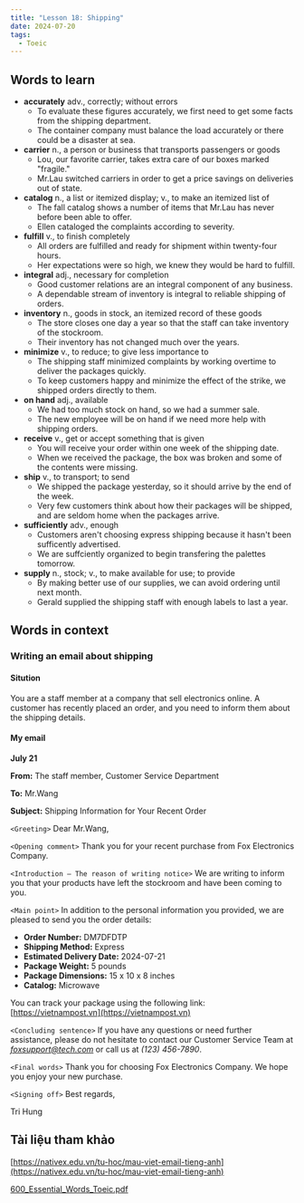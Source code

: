 ```yaml
---
title: "Lesson 18: Shipping"
date: 2024-07-20
tags:
  - Toeic
---
```

## Words to learn

- **accurately** adv., correctly; without errors
  - To evaluate these figures accurately, we first need to get some facts from the shipping department.
  - The container company must balance the load accurately or there could be a disaster at sea.
- **carrier** n., a person or business that transports passengers or goods
  - Lou, our favorite carrier, takes extra care of our boxes marked "fragile."
  - Mr.Lau switched carriers in order to get a price savings on deliveries out of state.
- **catalog** n., a list or itemized display; v., to make an itemized list of
  - The fall catalog shows a number of items that Mr.Lau has never before been able to offer.
  - Ellen cataloged the complaints according to severity.
- **fulfill** v., to finish completely 
  - All orders are fulfilled and ready for shipment within twenty-four hours.
  - Her expectations were so high, we knew they would be hard to fulfill.
- **integral** adj., necessary for completion
  - Good customer relations are an integral component of any business.
  - A dependable stream of inventory is integral to reliable shipping of orders.
- **inventory** n., goods in stock, an itemized record of these goods
  - The store closes one day a year so that the staff can take inventory of the stockroom.
  - Their inventory has not changed much over the years.
- **minimize** v., to reduce; to give less importance to 
  - The shipping staff minimized complaints by working overtime to deliver the packages quickly.
  - To keep customers happy and minimize the effect of the strike, we shipped orders directly to them.
- **on hand** adj., available
  - We had too much stock on hand, so we had a summer sale.
  - The new employee will be on hand if we need more help with shipping orders.
- **receive** v., get or accept something that is given
  - You will receive your order within one week of the shipping date.
  - When we received the package, the box was broken and some of the contents were missing.
- **ship** v., to transport; to send
  - We shipped the package yesterday, so it should arrive by the end of the week.
  - Very few customers think about how their packages will be shipped, and are seldom home when the packages arrive.
- **sufficiently** adv., enough
  - Customers aren't choosing express shipping because it hasn't been sufficently advertised.
  - We are suffciently organized to begin transfering the palettes tomorrow.
- **supply** n., stock; v., to make available for use; to provide
  - By making better use of our supplies, we can avoid ordering until next month.
  - Gerald supplied the shipping staff with enough labels to last a year.

## Words in context

### Writing an email about shipping 

#### Sitution

You are a staff member at a company that sell electronics online. A customer has recently placed an order, and you need to inform them about the shipping details.

#### My email

**July 21**

**From:** The staff member, Customer Service Department

**To:** Mr.Wang

**Subject:** Shipping Information for Your Recent Order

`<Greeting>` Dear Mr.Wang, 

`<Opening comment>` Thank you for your recent purchase from Fox Electronics Company. 

`<Introduction – The reason of writing notice>` We are writing to inform you that your products have left the stockroom and have been coming to you. 

`<Main point>`
In addition to the personal information you provided, we are pleased to send you the order details:

- **Order Number:** DM7DFDTP
- **Shipping Method:** Express
- **Estimated Delivery Date:** 2024-07-21
- **Package Weight:** 5 pounds
- **Package Dimensions:** 15 x 10 x 8 inches
- **Catalog:** Microwave

You can track your package using the following link: [https://vietnampost.vn](https://vietnampost.vn)

`<Concluding sentence>` If you have any questions or need further assistance, please do not hesitate to contact our Customer Service Team at *foxsupport@tech.com* or call us at *(123) 456-7890*.

`<Final words>` Thank you for choosing Fox Electronics Company. We hope you enjoy your new purchase.

`<Signing off>` Best regards,

Tri Hung

## Tài liệu tham khảo

[https://nativex.edu.vn/tu-hoc/mau-viet-email-tieng-anh](https://nativex.edu.vn/tu-hoc/mau-viet-email-tieng-anh)

[600_Essential_Words_Toeic.pdf](/public/toeic/600_Essential_Words_Toeic.pdf)





